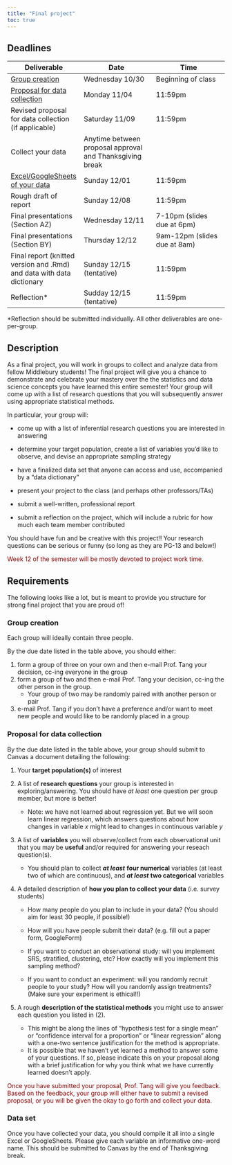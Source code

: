 ```yaml
---
title: "Final project"
toc: true
---
```


## Deadlines

| Deliverable | Date | Time |
|----|----|----|
| [Group creation](#group) | Wednesday 10/30 | Beginning of class |
| [Proposal for data collection](#proposal) | Monday 11/04 | 11:59pm |
| Revised proposal for data collection (if applicable) | Saturday 11/09 | 11:59pm |
| Collect your data | Anytime between proposal approval and Thanksgiving break |  |
| [Excel/GoogleSheets of your data](#dataset) | Sunday 12/01 | 11:59pm |
| Rough draft of report | Sunday 12/08 | 11:59pm |
| Final presentations (Section AZ) | Wednesday 12/11 | 7-10pm (slides due at 6pm) |
| Final presentations (Section BY) | Thursday 12/12 | 9am-12pm (slides due at 8am) |
| Final report (knitted version and .Rmd) and data with data dictionary | Sunday 12/15 (tentative) | 11:59pm |
| Reflection\* | Sudday 12/15 (tentative) | 11:59pm |

\*Reflection should be submitted individually. All other deliverables are one-per-group.

## Description

As a final project, you will work in groups to collect and analyze data from fellow Middlebury students! The final project will give you a chance to demonstrate and celebrate your mastery over the the statistics and data science concepts you have learned this entire semester! Your group will come up with a list of research questions that you will subsequently answer using appropriate statistical methods.

In particular, your group will:

-   come up with a list of inferential research questions you are interested in answering

-   determine your target population, create a list of variables you'd like to observe, and devise an appropriate sampling strategy

-   have a finalized data set that anyone can access and use, accompanied by a "data dictionary"

-   present your project to the class (and perhaps other professors/TAs)

-   submit a well-written, professional report

-   submit a reflection on the project, which will include a rubric for how much each team member contributed

You should have fun and be creative with this project!! Your research questions can be serious or funny (so long as they are PG-13 and below!)

::: {style="color: maroon"}
Week 12 of the semester will be mostly devoted to project work time.
:::

## Requirements

The following looks like a lot, but is meant to provide you structure for strong final project that you are proud of!

::: {#group}
### Group creation
:::

Each group will ideally contain three people.

By the due date listed in the table above, you should either:

1.  form a group of three on your own and then e-mail Prof. Tang your decision, cc-ing everyone in the group
2.  form a group of two and then e-mail Prof. Tang your decision, cc-ing the other person in the group.
    -   Your group of two may be randomly paired with another person or pair
3.  e-mail Prof. Tang if you don't have a preference and/or want to meet new people and would like to be randomly placed in a group

::: {#proposal}
### Proposal for data collection
:::

By the due date listed in the table above, your group should submit to Canvas a document detailing the following:

1.  Your **target population(s)** of interest

2.  A list of **research questions** your group is interested in exploring/answering. You should have *at least* one question per group member, but more is better!

    -   Note: we have not learned about regression yet. But we will soon learn linear regression, which answers questions about how changes in variable $x$ might lead to changes in continuous variable $y$

3.  A list of **variables** you will observe/collect from each observational unit that you may be **useful** and/or required for answering your reseach question(s).

    -   You should plan to collect ***at least*** **four numerical** variables (at least two of which are continuous), and ***at least*** **two categorical** variables

4.  A detailed description of **how you plan to collect your data** (i.e. survey students)

    -   How many people do you plan to include in your data? (You should aim for least 30 people, if possible!)

    -   How will you have people submit their data? (e.g. fill out a paper form, GoogleForm)

    -   If you want to conduct an observational study: will you implement SRS, stratified, clustering, etc? How exactly will you implement this sampling method?

    -   If you want to conduct an experiment: will you randomly recruit people to your study? How will you randomly assign treatments? (Make sure your experiment is ethical!!)

5.  A rough **description of the statistical methods** you might use to answer each question you listed in (2).

    -   This might be along the lines of "hypothesis test for a single mean" or "confidence interval for a proportion" or "linear regression" along with a one-two sentence justification for the method is appropriate.

    <!-- -->

    -   It is possible that we haven't yet learned a method to answer some of your questions. If so, please indicate this on your proposal along with a brief justification for why you think what we have currently learned doesn't apply.

::: {style="color: maroon"}
Once you have submitted your proposal, Prof. Tang will give you feedback. Based on the feedback, your group will either have to submit a revised proposal, or you will be given the okay to go forth and collect your data.
:::

::: {#dataset}
### Data set
:::

Once you have collected your data, you should compile it all into a single Excel or GoogleSheets. Please give each variable an informative one-word name. This should be submitted to Canvas by the end of Thanksgiving break.
